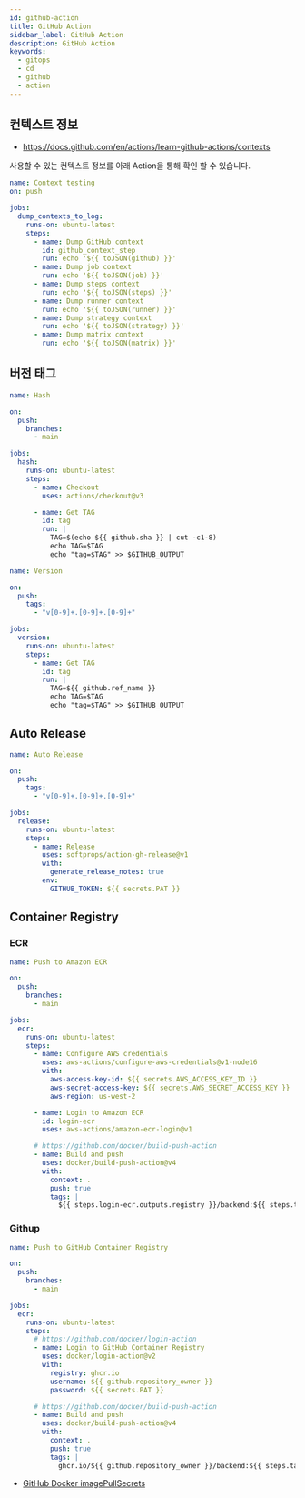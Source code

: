 ```yaml
---
id: github-action
title: GitHub Action
sidebar_label: GitHub Action
description: GitHub Action
keywords:
  - gitops
  - cd
  - github
  - action
---
```


## 컨텍스트 정보

- https://docs.github.com/en/actions/learn-github-actions/contexts

사용할 수 있는 컨텍스트 정보를 아래 Action을 통해 확인 할 수 있습니다.

```yaml
name: Context testing
on: push

jobs:
  dump_contexts_to_log:
    runs-on: ubuntu-latest
    steps:
      - name: Dump GitHub context
        id: github_context_step
        run: echo '${{ toJSON(github) }}'
      - name: Dump job context
        run: echo '${{ toJSON(job) }}'
      - name: Dump steps context
        run: echo '${{ toJSON(steps) }}'
      - name: Dump runner context
        run: echo '${{ toJSON(runner) }}'
      - name: Dump strategy context
        run: echo '${{ toJSON(strategy) }}'
      - name: Dump matrix context
        run: echo '${{ toJSON(matrix) }}'
```

## 버전 태그

```yaml
name: Hash

on:
  push:
    branches:
      - main

jobs:
  hash:
    runs-on: ubuntu-latest
    steps:
      - name: Checkout
        uses: actions/checkout@v3

      - name: Get TAG
        id: tag
        run: |
          TAG=$(echo ${{ github.sha }} | cut -c1-8)
          echo TAG=$TAG
          echo "tag=$TAG" >> $GITHUB_OUTPUT
```

```yaml
name: Version

on:
  push:
    tags:
      - "v[0-9]+.[0-9]+.[0-9]+"

jobs:
  version:
    runs-on: ubuntu-latest
    steps:
      - name: Get TAG
        id: tag
        run: |
          TAG=${{ github.ref_name }}
          echo TAG=$TAG
          echo "tag=$TAG" >> $GITHUB_OUTPUT
```

## Auto Release

```yaml
name: Auto Release

on:
  push:
    tags:
      - "v[0-9]+.[0-9]+.[0-9]+"

jobs:
  release:
    runs-on: ubuntu-latest
    steps:
      - name: Release
        uses: softprops/action-gh-release@v1
        with:
          generate_release_notes: true
        env:
          GITHUB_TOKEN: ${{ secrets.PAT }}
```

## Container Registry

### ECR

```yaml
name: Push to Amazon ECR

on:
  push:
    branches:
      - main

jobs:
  ecr:
    runs-on: ubuntu-latest
    steps:
      - name: Configure AWS credentials
        uses: aws-actions/configure-aws-credentials@v1-node16
        with:
          aws-access-key-id: ${{ secrets.AWS_ACCESS_KEY_ID }}
          aws-secret-access-key: ${{ secrets.AWS_SECRET_ACCESS_KEY }}
          aws-region: us-west-2

      - name: Login to Amazon ECR
        id: login-ecr
        uses: aws-actions/amazon-ecr-login@v1

      # https://github.com/docker/build-push-action
      - name: Build and push
        uses: docker/build-push-action@v4
        with:
          context: .
          push: true
          tags: |
            ${{ steps.login-ecr.outputs.registry }}/backend:${{ steps.tag.outputs.tag }}
```

### Githup

```yaml
name: Push to GitHub Container Registry

on:
  push:
    branches:
      - main

jobs:
  ecr:
    runs-on: ubuntu-latest
    steps:
      # https://github.com/docker/login-action
      - name: Login to GitHub Container Registry
        uses: docker/login-action@v2
        with:
          registry: ghcr.io
          username: ${{ github.repository_owner }}
          password: ${{ secrets.PAT }}

      # https://github.com/docker/build-push-action
      - name: Build and push
        uses: docker/build-push-action@v4
        with:
          context: .
          push: true
          tags: |
            ghcr.io/${{ github.repository_owner }}/backend:${{ steps.tag.outputs.tag }}
```

- [GitHub Docker imagePullSecrets](/docs/mlops/mlops/kubernetes/configuration/secret#imagepullsecrets)

